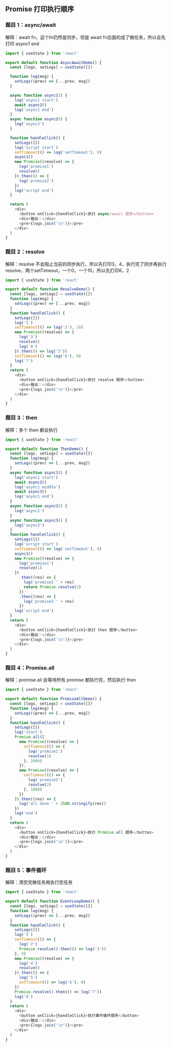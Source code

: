 
## Promise 打印执行顺序

### 题目 1：async/await

解释：await fn，这个fn仍然是同步，但是 await fn后面的成了微任务，所以会先打印 async1 end

<Sandpack>

```js
import { useState } from 'react'

export default function AsyncAwaitDemo() {
  const [logs, setLogs] = useState([])

  function log(msg) {
    setLogs((prev) => [...prev, msg])
  }

  async function async1() {
    log('async1 start')
    await async2()
    log('async1 end')
  }
  async function async2() {
    log('async2')
  }

  function handleClick() {
    setLogs([])
    log('script start')
    setTimeout(() => log('setTimeout'), 0)
    async1()
    new Promise((resolve) => {
      log('promise1')
      resolve()
    }).then(() => {
      log('promise2')
    })
    log('script end')
  }

  return (
    <div>
      <button onClick={handleClick}>执行 async/await 顺序</button>
      <div>输出：</div>
      <pre>{logs.join('\n')}</pre>
    </div>
  )
}
```

</Sandpack>

### 题目 2：resolve

解释：resolve 不会阻止当前的同步执行，所以先打印3，4，执行完了同步再执行resolve，两个setTimeout，一个0，一个10，所以先打印6，2

<Sandpack>

```js
import { useState } from 'react'

export default function ResolveDemo() {
  const [logs, setLogs] = useState([])
  function log(msg) {
    setLogs((prev) => [...prev, msg])
  }
  function handleClick() {
    setLogs([])
    log('1')
    setTimeout(() => log('2'), 10)
    new Promise((resolve) => {
      log('3')
      resolve()
      log('4')
    }).then(() => log('5'))
    setTimeout(() => log('6'), 0)
    log('7')
  }
  return (
    <div>
      <button onClick={handleClick}>执行 resolve 顺序</button>
      <div>输出：</div>
      <pre>{logs.join('\n')}</pre>
    </div>
  )
}
```

</Sandpack>

### 题目 3：then

解释：多个 then 都会执行

<Sandpack>

```js
import { useState } from 'react'

export default function ThenDemo() {
  const [logs, setLogs] = useState([])
  function log(msg) {
    setLogs((prev) => [...prev, msg])
  }
  async function async1() {
    log('async1 start')
    await async2()
    log('async1 middle')
    await async3()
    log('async1 end')
  }
  async function async2() {
    log('async2')
  }
  async function async3() {
    log('async3')
  }
  function handleClick() {
    setLogs([])
    log('script start')
    setTimeout(() => log('setTimeout'), 0)
    async1()
    new Promise((resolve) => {
      log('promise1')
      resolve(1)
    })
      .then((res) => {
        log('promise2 ' + res)
        return Promise.resolve(2)
      })
      .then((res) => {
        log('promise3 ' + res)
      })
    log('script end')
  }
  return (
    <div>
      <button onClick={handleClick}>执行 then 顺序</button>
      <div>输出：</div>
      <pre>{logs.join('\n')}</pre>
    </div>
  )
}
```

</Sandpack>

### 题目 4：Promise.all

解释：promise.all 会等待所有 promise 都执行完，然后执行 then

<Sandpack>

```js
import { useState } from 'react'

export default function PromiseAllDemo() {
  const [logs, setLogs] = useState([])
  function log(msg) {
    setLogs((prev) => [...prev, msg])
  }
  function handleClick() {
    setLogs([])
    log('start')
    Promise.all([
      new Promise((resolve) => {
        setTimeout(() => {
          log('promise1')
          resolve(1)
        }, 2000)
      }),
      new Promise((resolve) => {
        setTimeout(() => {
          log('promise2')
          resolve(2)
        }, 1000)
      })
    ]).then((res) => {
      log('all done ' + JSON.stringify(res))
    })
    log('end')
  }
  return (
    <div>
      <button onClick={handleClick}>执行 Promise.all 顺序</button>
      <div>输出：</div>
      <pre>{logs.join('\n')}</pre>
    </div>
  )
}
```

</Sandpack>

### 题目 5：事件循环

解释：清空完微任务再执行宏任务

<Sandpack>

```js
import { useState } from 'react'

export default function EventLoopDemo() {
  const [logs, setLogs] = useState([])
  function log(msg) {
    setLogs((prev) => [...prev, msg])
  }
  function handleClick() {
    setLogs([])
    log('1')
    setTimeout(() => {
      log('2')
      Promise.resolve().then(() => log('3'))
    }, 0)
    new Promise((resolve) => {
      log('4')
      resolve()
    }).then(() => {
      log('5')
      setTimeout(() => log('6'), 0)
    })
    Promise.resolve().then(() => log('7'))
    log('8')
  }
  return (
    <div>
      <button onClick={handleClick}>执行事件循环顺序</button>
      <div>输出：</div>
      <pre>{logs.join('\n')}</pre>
    </div>
  )
}
```

</Sandpack>
